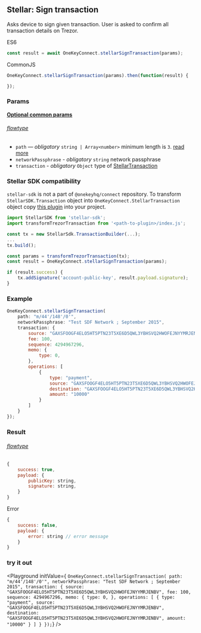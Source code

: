 

## Stellar: Sign transaction
Asks device to sign given transaction. User is asked to confirm all transaction
details on Trezor.

ES6
```javascript
const result = await OneKeyConnect.stellarSignTransaction(params);
```

CommonJS
```javascript
OneKeyConnect.stellarSignTransaction(params).then(function(result) {

});
```

### Params
[****Optional common params****](./commonParams)
###### [flowtype](https://github.com/OneKeyHQ/connect/blob/onekey/src/js/types/params.js#L149-L154)
* `path` — *obligatory* `string | Array<number>` minimum length is `3`. [read more](./path)
* `networkPassphrase` - *obligatory* `string` network passphrase
* `transaction` - *obligatory* `Object` type of [StellarTransaction](https://github.com/OneKeyHQ/connect/blob/onekey/src/js/types/stellar.js#L129)

### Stellar SDK compatibility
`stellar-sdk` is not a part of `@onekeyhq/connect` repository.
To transform `StellarSDK.Transaction` object into `OneKeyConnect.StellarTransaction` object copy [this plugin](https://github.com/OneKeyHQ/connect/blob/onekey/src/js/plugins/stellar/plugin.js) into your project.
```javascript
import StellarSDK from 'stellar-sdk';
import transformTrezorTransaction from '<path-to-plugin>/index.js';

const tx = new StellarSdk.TransactionBuilder(...);
...
tx.build();

const params = transformTrezorTransaction(tx);
const result = OneKeyConnect.stellarSignTransaction(params);

if (result.success) {
    tx.addSignature('account-public-key', result.payload.signature);
}
```

### Example
```javascript
OneKeyConnect.stellarSignTransaction(
    path: "m/44'/148'/0'",
    networkPassphrase: "Test SDF Network ; September 2015",
    transaction: {
        source: "GAXSFOOGF4ELO5HT5PTN23T5XE6D5QWL3YBHSVQ2HWOFEJNYYMRJENBV",
        fee: 100,
        sequence: 4294967296,
        memo: {
            type: 0,
        },
        operations: [
            {
                type: "payment",
                source: "GAXSFOOGF4ELO5HT5PTN23T5XE6D5QWL3YBHSVQ2HWOFEJNYYMRJENBV",
                destination: "GAXSFOOGF4ELO5HT5PTN23T5XE6D5QWL3YBHSVQ2HWOFEJNYYMRJENBV",
                amount: "10000"
            }
        ]
    }
});
```

### Result
###### [flowtype](https://github.com/OneKeyHQ/connect/blob/onekey/src/js/types/response.js#L129-L132)
```javascript
{
    success: true,
    payload: {
        publicKey: string,
        signature: string,
    }
}
```
Error
```javascript
{
    success: false,
    payload: {
        error: string // error message
    }
}
```


### try it out
<Playground
    initValue={
`OneKeyConnect.stellarSignTransaction(
    path: "m/44'/148'/0'",
    networkPassphrase: "Test SDF Network ; September 2015",
    transaction: {
        source: "GAXSFOOGF4ELO5HT5PTN23T5XE6D5QWL3YBHSVQ2HWOFEJNYYMRJENBV",
        fee: 100,
        sequence: 4294967296,
        memo: {
            type: 0,
        },
        operations: [
            {
                type: "payment",
                source: "GAXSFOOGF4ELO5HT5PTN23T5XE6D5QWL3YBHSVQ2HWOFEJNYYMRJENBV",
                destination: "GAXSFOOGF4ELO5HT5PTN23T5XE6D5QWL3YBHSVQ2HWOFEJNYYMRJENBV",
                amount: "10000"
            }
        ]
    }
});`}
/>

